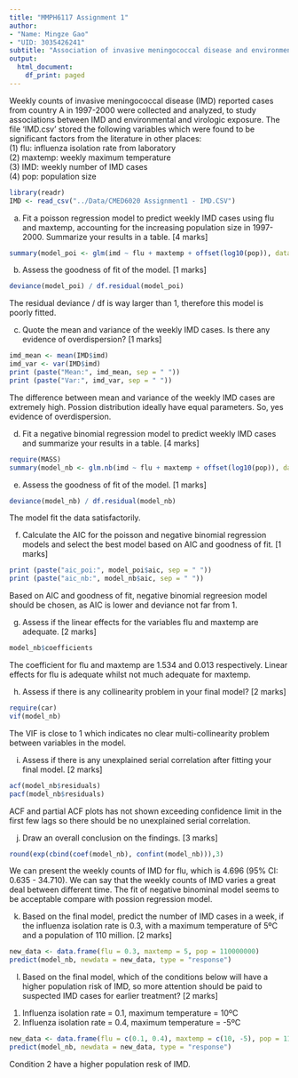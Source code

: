 ```yaml
---
title: "MMPH6117 Assignment 1"
author: 
- "Name: Mingze Gao"
- "UID: 3035426241"
subtitle: "Association of invasive meningococcal disease and environmental and virologic exposure"
output:
  html_document:
    df_print: paged
---
```


Weekly counts of invasive meningococcal disease (IMD) reported cases from country A in 1997-2000 were collected and analyzed, to study associations between IMD and environmental and virologic exposure. The file ‘IMD.csv’ stored the following variables which were found to be significant factors from the literature in other places:  
(1) flu: influenza isolation rate from laboratory  
(2) maxtemp: weekly maximum temperature  
(3) IMD: weekly number of IMD cases  
(4) pop: population size  

```r
library(readr)
IMD <- read_csv("../Data/CMED6020 Assignment1 - IMD.CSV")
```

a) Fit a poisson regression model to predict weekly IMD cases using flu and maxtemp, accounting for the increasing population size in 1997-2000. Summarize your results in a table.  [4 marks]
```r
summary(model_poi <- glm(imd ~ flu + maxtemp + offset(log10(pop)), data = IMD, family = poisson()))
```

b) Assess the goodness of fit of the model. [1 marks]
```r
deviance(model_poi) / df.residual(model_poi)
```

The  residual deviance / df is way larger than 1, therefore this model is poorly fitted.

c) Quote the mean and variance of the weekly IMD cases. Is there any evidence of overdispersion? [1 marks]
```r
imd_mean <- mean(IMD$imd)
imd_var <- var(IMD$imd)
print (paste("Mean:", imd_mean, sep = " "))
print (paste("Var:", imd_var, sep = " "))
```

The difference between mean and variance of the weekly IMD cases are extremely high. Possion distribution ideally have equal parameters. So, yes evidence of overdispersion.

d) Fit a negative binomial regression model to predict weekly IMD cases and summarize your results in a table. [4 marks]
```r
require(MASS)
summary(model_nb <- glm.nb(imd ~ flu + maxtemp + offset(log10(pop)), data = IMD))
```

e) Assess the goodness of fit of the model. [1 marks] 
```r
deviance(model_nb) / df.residual(model_nb)
```

The model fit the data satisfactorily.

f) Calculate the AIC for the poisson and negative binomial regression models and select the best model based on AIC and goodness of fit. [1 marks]
```r
print (paste("aic_poi:", model_poi$aic, sep = " "))
print (paste("aic_nb:", model_nb$aic, sep = " "))
```

Based on AIC and goodness of fit, negative binomial regreesion model should be chosen, as AIC is lower and deviance not far from 1.

g) Assess if the linear effects for the variables flu and maxtemp are adequate. [2 marks]
```r
model_nb$coefficients
```

The coefficient for flu and maxtemp are 1.534 and 0.013 respectively. Linear effects for flu is adequate whilst not much adequate for maxtemp.

h) Assess if there is any collinearity problem in your final model? [2 marks]
```r
require(car)
vif(model_nb)
```

The VIF is close to 1 which indicates no clear multi-collinearity problem between variables in the model.

i) Assess if there is any unexplained serial correlation after fitting your final model. [2 marks]
```r
acf(model_nb$residuals)
pacf(model_nb$residuals)
```

ACF and partial ACF plots has not shown exceeding confidence limit in the first few lags so there should be no unexplained serial correlation.

j) Draw an overall conclusion on the findings. [3 marks]
```r
round(exp(cbind(coef(model_nb), confint(model_nb))),3)
```

We can present the weekly counts of IMD for flu, which is 4.696 (95% CI: 0.635 - 34.710).
We can say that the weekly counts of IMD varies a great deal between different time.
The fit of negative binominal model seems to be acceptable compare with possion regression model.

k) Based on the final model, predict the number of IMD cases in a week, if the influenza isolation rate is 0.3, with a maximum temperature of 5ºC and a population of 110 million. [2 marks]
```r
new_data <- data.frame(flu = 0.3, maxtemp = 5, pop = 110000000)
predict(model_nb, newdata = new_data, type = "response")
```


l) Based on the final model, which of the conditions below will have a higher population risk of IMD, so more attention should be paid to suspected IMD cases for earlier treatment? [2 marks]  
1. Influenza isolation rate = 0.1, maximum temperature = 10ºC
2. Influenza isolation rate = 0.4, maximum temperature = -5ºC
```r
new_data <- data.frame(flu = c(0.1, 0.4), maxtemp = c(10, -5), pop = 110000000)
predict(model_nb, newdata = new_data, type = "response")
```

Condition 2 have a higher population resk of IMD.